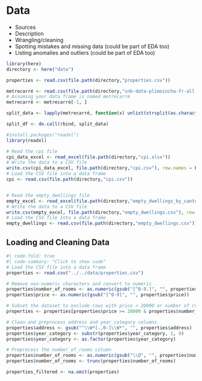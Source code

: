# Data

* Sources
* Description
* Wrangling/cleaning
* Spotting mistakes and missing data (could be part of EDA too)
* Listing anomalies and outliers (could be part of EDA too)

```r
library(here)
directory <- here("data")

properties <- read.csv(file.path(directory,"properties.csv"))

metrecarré <- read.csv(file.path(directory,"snb-data-plimoincha-fr-all-20240321_0900.csv"))
# Assuming your data frame is named metrecarré
metrecarré <- metrecarré[-1, ]

split_data <- lapply(metrecarré, function(x) unlist(strsplit(as.character(x), ";")))

split_df <- do.call(rbind, split_data)
```

```r
#install.packages("readxl")
library(readxl)

# Read the cpi file
cpi_data_excel <- read_excel(file.path(directory,"cpi.xlsx"))
# Write the data to a CSV file
write.csv(cpi_data_excel, file.path(directory,"cpi.csv"), row.names = FALSE)
# Load the CSV file into a data frame
cpi <- read.csv(file.path(directory,"cpi.csv"))


# Read the empty_dwellings file
empty_excel <- read_excel(file.path(directory,"empty_dwellings_by_canton_1999-2023.xlsx"))
# Write the data to a CSV file
write.csv(empty_excel, file.path(directory,"empty_dwellings.csv"), row.names = FALSE)
# Load the CSV file into a data frame
empty_dwellings <- read.csv(file.path(directory,"empty_dwellings.csv"))
```


## Loading and Cleaning Data

```r
#| code-fold: true
#| code-summary: "Click to show code"
# Load the CSV file into a data frame
properties <- read.csv("../../data/properties.csv")

# Remove non-numeric characters and convert to numeric
properties$number_of_rooms <- as.numeric(gsub("[^0-9.]", "", properties$number_of_rooms))
properties$price <- as.numeric(gsub("[^0-9]", "", properties$price))

# Subset the dataset to exclude rows with price < 20000 or number of rooms >= 25
properties <- properties[properties$price >= 20000 & properties$number_of_rooms < 25, ]

# Clean and preprocess address and year_category columns
properties$address <- gsub("^\\W*[.,0-]\\W*", "", properties$address)
properties$year_category <- substr(properties$year_category, 1, 9)
properties$year_category <- as.factor(properties$year_category)

# Preprocess the number_of_rooms column
properties$number_of_rooms <- as.numeric(gsub("\\D", "", properties$number_of_rooms))
properties$number_of_rooms <- trunc(properties$number_of_rooms)

properties_filtered <- na.omit(properties)
```

